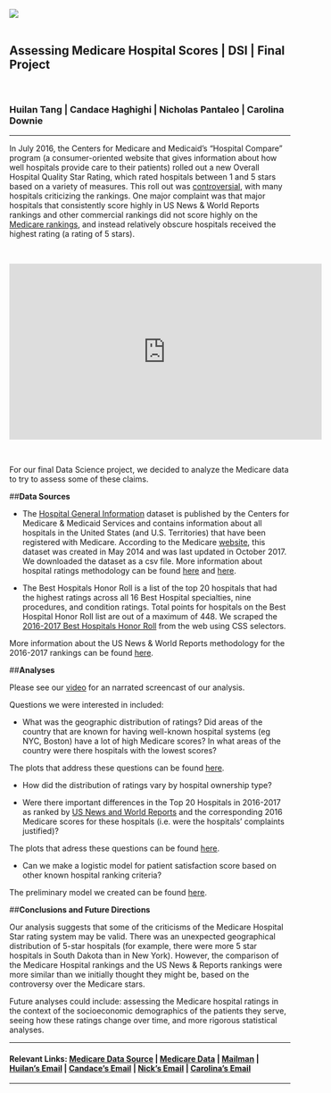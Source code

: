 <br>
<br>
  
![](http://www.columbia.edu/~sw2206/cu_mailman_logo.png)  
<br>
  
## **Assessing Medicare Hospital Scores | DSI | Final Project**

<br>

### Huilan Tang | Candace Haghighi | Nicholas Pantaleo | Carolina Downie


***
In July 2016, the Centers for Medicare and Medicaid's "Hospital Compare" program (a consumer-oriented website that gives information about how well hospitals provide care to their patients) rolled out a new Overall Hospital Quality Star Rating, which rated hospitals between 1 and 5 stars based on a variety of measures. This roll out was  [controversial](https://www.usnews.com/news/articles/2016-07-27/medicare-releases-controversial-hospital-star-ratings), with many hospitals criticizing the rankings. One major complaint was that  major hospitals that consistently score highly in US News & World Reports rankings and other commercial rankings did not score highly on the [Medicare rankings](https://www.npr.org/sections/health-shots/2016/07/27/487633215/many-well-known-hospitals-fail-to-score-high-in-medicare-rankings), and instead relatively obscure hospitals received the highest rating (a rating of 5 stars). 

<br>

<iframe width="560" height="315" src="https://www.youtube.com/embed/xTQKZP_36tE" frameborder="0" gesture="media" allow="encrypted-media" allowfullscreen></iframe>

<br>

For our final Data Science project, we decided to analyze the Medicare data to try to assess some of these claims. 

##**Data Sources**

* The [Hospital General Information](https://data.medicare.gov/Hospital-Compare/Hospital-General-Information/xubh-q36u/data) dataset is published by the Centers for Medicare & Medicaid Services and contains information about all hospitals in the United States (and U.S. Territories) that have been registered with Medicare. According to the Medicare [website](https://data.medicare.gov/Hospital-Compare/Hospital-General-Information/xubh-q36u/about), this dataset was created in May 2014 and was last updated in October 2017. We downloaded the dataset as a csv file. More information about hospital ratings methodology can be found [here](https://www.qualitynet.org/dcs/ContentServer?c=Page&pagename=QnetPublic%2FPage%2FQnetTier3&cid=1228775957165) and [here](http://www.hcahpsonline.org/Files/October_2017_Star%20Ratings_Tech%20Notes.pdf). 


* The Best Hospitals Honor Roll is a list of the top 20 hospitals that had the highest ratings across all 16 Best Hospital specialties, nine procedures, and condition ratings. Total points for hospitals on the Best Hospital Honor Roll list are out of a maximum of 448. We scraped the 
[2016-2017 Best Hospitals Honor Roll](https://web.archive.org/web/20160816171510/http://health.usnews.com/health-care/best-hospitals/articles/best-hospitals-honor-roll-and-overview) from the web using CSS selectors. 

More information about the US News & World Reports methodology for the 2016-2017 rankings can be found [here](http://web.archive.org/web/20160910084826/http://static.usnews.com:80/documents/health/best-hospitals/BH_Methodology_2016-17.pdf).   

##**Analyses**

Please see our [video](https://youtu.be/xTQKZP_36tE) for an narrated screencast of our analysis. 

Questions we were interested in included:

* What was the geographic distribution of ratings? Did areas of the country that are known for having well-known hospital systems (eg NYC, Boston) have a lot of high Medicare scores? In what areas of the country were there hospitals with the lowest scores? 

The plots that address these questions can be found [here](https://carolinadownie.shinyapps.io/p8105_finalproject_shiny/). 

* How did the distribution of ratings vary by hospital ownership type? 

* Were there important differences in the Top 20 Hospitals in 2016-2017 as ranked by [US News and World Reports](https://web.archive.org/web/20160816171510/http://health.usnews.com/health-care/best-hospitals/articles/best-hospitals-honor-roll-and-overview) and the corresponding 2016 Medicare scores for these hospitals (i.e. were the hospitals' complaints justified)? 

The plots that adress these questions can be found [here](Hospital_flexdashboard.html). 

* Can we make a logistic model for patient satisfaction score based on other known hospital ranking criteria? 

The preliminary model we created can be found [here](Model_Page.html). 


##**Conclusions and Future Directions**

Our analysis suggests that some of the criticisms of the Medicare Hospital Star rating system may be valid. There was an unexpected geographical distribution of 5-star hospitals (for example, there were more 5 star hospitals in South Dakota than in New York). However, the comparison of the Medicare Hospital rankings and the US News & Reports rankings were more similar than we initially thought they might be, based on the controversy over the Medicare stars. 

Future analyses could include: assessing the Medicare hospital ratings in the context of the socioeconomic demographics of the patients they serve, seeing how these ratings change over time, and more rigorous statistical analyses.  

***

#### Relevant Links: [Medicare Data Source](https://data.medicare.gov/Hospital-Compare/Hospital-General-Information/xubh-q36u) | [Medicare Data](https://data.medicare.gov) | [Mailman](https://www.mailman.columbia.edu/) | [Huilan's Email](mailto:ht2448@cumc.columbia.edu) | [Candace's Email](mailto:cbh2134@cumc.columbia.edu) | [Nick's Email](mailto:np2582@cumc.columbia.edu) | [Carolina's Email](mailto:cgd2137@cumc.columbia.edu)

***

<br>
<br>
